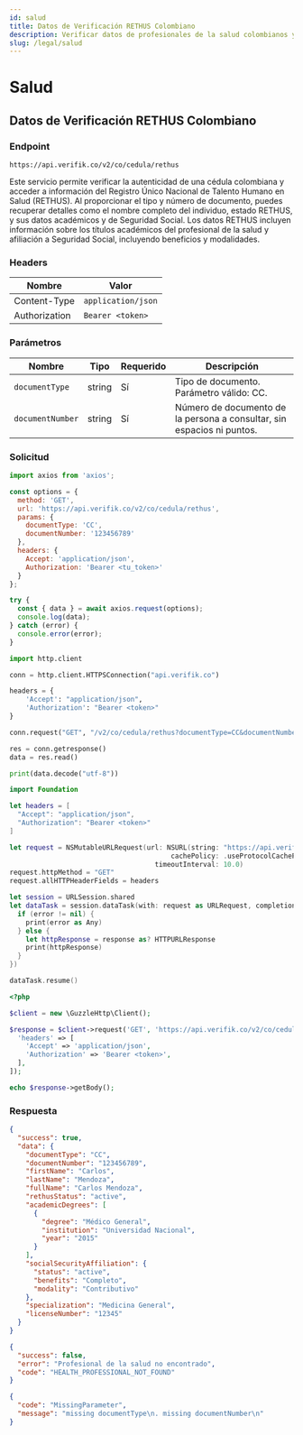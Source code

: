 ```yaml
---
id: salud
title: Datos de Verificación RETHUS Colombiano
description: Verificar datos de profesionales de la salud colombianos y afiliaciones
slug: /legal/salud
---
```



# Salud

## Datos de Verificación RETHUS Colombiano

### Endpoint

```
https://api.verifik.co/v2/co/cedula/rethus
```

Este servicio permite verificar la autenticidad de una cédula colombiana y acceder a información del Registro Único Nacional de Talento Humano en Salud (RETHUS). Al proporcionar el tipo y número de documento, puedes recuperar detalles como el nombre completo del individuo, estado RETHUS, y sus datos académicos y de Seguridad Social. Los datos RETHUS incluyen información sobre los títulos académicos del profesional de la salud y afiliación a Seguridad Social, incluyendo beneficios y modalidades.

### Headers

| Nombre         | Valor              |
| -------------- | ------------------ |
| Content-Type   | `application/json` |
| Authorization  | `Bearer <token>`   |

### Parámetros

| Nombre           | Tipo   | Requerido | Descripción                                    |
| ---------------- | ------ | --------- | ---------------------------------------------- |
| `documentType`   | string | Sí        | Tipo de documento. Parámetro válido: CC.       |
| `documentNumber` | string | Sí        | Número de documento de la persona a consultar, sin espacios ni puntos. |

### Solicitud

<Tabs>
  <TabItem value="javascript" label="JavaScript">

```javascript
import axios from 'axios';

const options = {
  method: 'GET',
  url: 'https://api.verifik.co/v2/co/cedula/rethus',
  params: {
    documentType: 'CC',
    documentNumber: '123456789'
  },
  headers: {
    Accept: 'application/json',
    Authorization: 'Bearer <tu_token>'
  }
};

try {
  const { data } = await axios.request(options);
  console.log(data);
} catch (error) {
  console.error(error);
}
```

  </TabItem>
  <TabItem value="python" label="Python">

```python
import http.client

conn = http.client.HTTPSConnection("api.verifik.co")

headers = {
    'Accept': "application/json",
    'Authorization': "Bearer <token>"
}

conn.request("GET", "/v2/co/cedula/rethus?documentType=CC&documentNumber=123456789", headers=headers)

res = conn.getresponse()
data = res.read()

print(data.decode("utf-8"))
```

  </TabItem>
  <TabItem value="swift" label="Swift">

```swift
import Foundation

let headers = [
  "Accept": "application/json",
  "Authorization": "Bearer <token>"
]

let request = NSMutableURLRequest(url: NSURL(string: "https://api.verifik.co/v2/co/cedula/rethus?documentType=CC&documentNumber=123456789")! as URL,
                                        cachePolicy: .useProtocolCachePolicy,
                                    timeoutInterval: 10.0)
request.httpMethod = "GET"
request.allHTTPHeaderFields = headers

let session = URLSession.shared
let dataTask = session.dataTask(with: request as URLRequest, completionHandler: { (data, response, error) -> Void in
  if (error != nil) {
    print(error as Any)
  } else {
    let httpResponse = response as? HTTPURLResponse
    print(httpResponse)
  }
})

dataTask.resume()
```

  </TabItem>
  <TabItem value="php" label="PHP">

```php
<?php

$client = new \GuzzleHttp\Client();

$response = $client->request('GET', 'https://api.verifik.co/v2/co/cedula/rethus?documentType=CC&documentNumber=123456789', [
  'headers' => [
    'Accept' => 'application/json',
    'Authorization' => 'Bearer <token>',
  ],
]);

echo $response->getBody();
```

  </TabItem>
</Tabs>

### Respuesta

<Tabs>
  <TabItem value="200" label="200">

```json
{
  "success": true,
  "data": {
    "documentType": "CC",
    "documentNumber": "123456789",
    "firstName": "Carlos",
    "lastName": "Mendoza",
    "fullName": "Carlos Mendoza",
    "rethusStatus": "active",
    "academicDegrees": [
      {
        "degree": "Médico General",
        "institution": "Universidad Nacional",
        "year": "2015"
      }
    ],
    "socialSecurityAffiliation": {
      "status": "active",
      "benefits": "Completo",
      "modality": "Contributivo"
    },
    "specialization": "Medicina General",
    "licenseNumber": "12345"
  }
}
```

  </TabItem>
  <TabItem value="404" label="404">

```json
{
  "success": false,
  "error": "Profesional de la salud no encontrado",
  "code": "HEALTH_PROFESSIONAL_NOT_FOUND"
}
```

  </TabItem>
  <TabItem value="409" label="409">

```json
{
  "code": "MissingParameter",
  "message": "missing documentType\n. missing documentNumber\n"
}
```

  </TabItem>
</Tabs>
